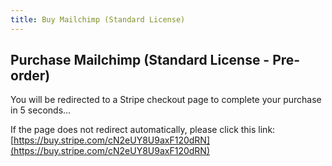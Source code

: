 ```yaml
---
title: Buy Mailchimp (Standard License)
---
```



<Head>
  <meta httpEquiv="refresh" content="5; url='https://buy.stripe.com/cN2eUY8U9axF120dRN'" />
</Head>

## Purchase Mailchimp (Standard License - Pre-order)

You will be redirected to a Stripe checkout page to complete your purchase in 5 seconds…

If the page does not redirect automatically, please click this link: [https://buy.stripe.com/cN2eUY8U9axF120dRN](https://buy.stripe.com/cN2eUY8U9axF120dRN)
